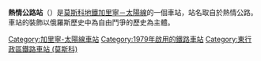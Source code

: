 {{Infobox station
|name          = 熱情公路
|native_name   = Шоссе Энтузиастов
|native_name_lang=ru
|type          = [[莫斯科地鐵|莫斯科地鐵]]車站
|image         = Shosseentuz-mm.jpg
|image_size    = 
|image_caption = 
|address       = [[東行政區_(莫斯科)|東行政區]]{{link-en|獵鷹山區|Sokolinaya Gora District}}或{{link-en|佩羅沃區|Perovo District}}
|borough       = [[莫斯科|莫斯科]]
|country       = [[俄羅斯|俄羅斯]]
|coordinates   = {{coord|55.7576|37.7500|display=inline,title}}
|line          = {{MOSMETRO-bull|8|text=1}}
|other         = '''[[巴士|巴士]]'''：36、46、83、125、141、214、254、469、659、702、т30、т53、н4 <br />'''[[有軌電車|電車]]'''：36、37、38
|structure     = 
|platform      = 1個[[島式月台|島式月台]]
|depth         = {{convert|53|m}}
|levels        = 1層
|tracks        = 2條
|parking       = 無
|opened        = {{start date and age|df=yes|1979|12|30}}
|closed        = 
|rebuilt       = 
|ADA           = 
|code          = 081
|owned         = 莫斯科地鐵
|zone          = 
|former        = 
|passengers    = 
|pass_year     = 
|pass_percent  = 
|pass_system   = 
|mpassengers   = 
|services      = 
|map_type      = Moscow Ring Road
|AlternativeMap= Moscow map MKAD grayscale.png
|map_overlay   = Moscow metro map including line 14.svg
|map_caption   = 
|route_map     = 
|map_state     = collapsed
}}
'''熱情公路站'''（{{lang-rus|Шоссе Энтузиастов|Shosse Entuziastov}}）是[[莫斯科地鐵|莫斯科地鐵]][[加里寧－太陽線|加里寧－太陽線]]的一個車站，站名取自於熱情公路。車站的裝飾以俄羅斯歷史中為自由鬥爭的歷史為主體。
{{加里寧－太陽線}}
[[Category:加里寧-太陽線車站|Category:加里寧-太陽線車站]]
[[Category:1979年啟用的鐵路車站|Category:1979年啟用的鐵路車站]]
[[Category:東行政區鐵路車站_(莫斯科)|Category:東行政區鐵路車站 (莫斯科)]]